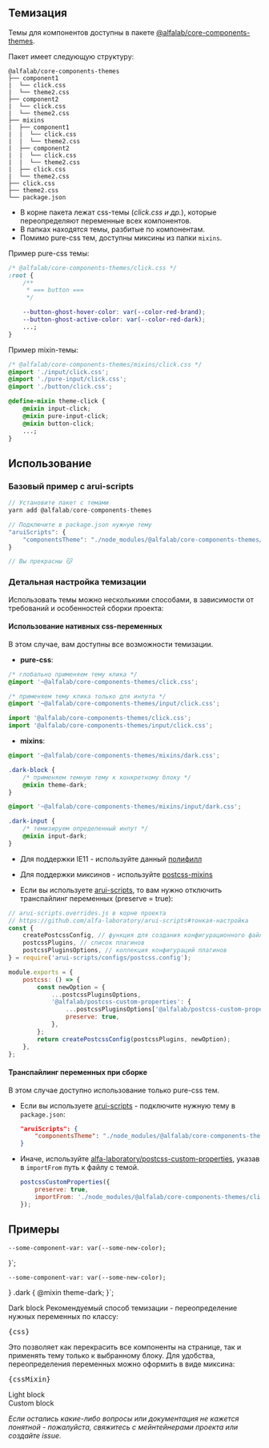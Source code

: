 


<Meta title='Гайдлайны|Темизация' />

## Темизация

Темы для компонентов доступны в пакете [@alfalab/core-components-themes](https://www.npmjs.com/package/@alfalab/core-components-themes).

Пакет имеет следующую структуру:

```
@alfalab/core-components-themes
├── component1
|  └── click.css
|  └── theme2.css
├── component2
|  └── click.css
|  └── theme2.css
├── mixins
|  ├── component1
|  |  └── click.css
|  |  └── theme2.css
|  ├── component2
|  |  └── click.css
|  |  └── theme2.css
|  ├── click.css
|  └── theme2.css
├── click.css
├── theme2.css
└── package.json
```

- В корне пакета лежат css-темы (_click.css и др._), которые переопределяют переменные всех компонентов.
- В папках находятся темы, разбитые по компонентам.
- Помимо pure-css тем, доступны миксины из папки `mixins`.

Пример pure-css темы:

```css
/* @alfalab/core-components-themes/click.css */
:root {
    /**
     * === button ===
     */

    --button-ghost-hover-color: var(--color-red-brand);
    --button-ghost-active-color: var(--color-red-dark);
    ...;
}
```

Пример mixin-темы:

```css
/* @alfalab/core-components-themes/mixins/click.css */
@import './input/click.css';
@import './pure-input/click.css';
@import './button/click.css';

@define-mixin theme-click {
    @mixin input-click;
    @mixin pure-input-click;
    @mixin button-click;
    ...;
}
```

## Использование

### Базовый пример с arui-scripts

```js
// Установите пакет с темами
yarn add @alfalab/core-components-themes

// Подключите в package.json нужную тему
"aruiScripts": {
    "сomponentsTheme": "./node_modules/@alfalab/core-components-themes/click.css"
}

// Вы прекрасны 😽
```

### Детальная настройка темизации

Использовать темы можно несколькими способами, в зависимости от требований и особенностей сборки проекта:

#### Использование нативных css-переменных

В этом случае, вам доступны все возможности темизации.

- **pure-css**:

```css
/* глобально применяем тему клика */
@import '~@alfalab/core-components-themes/click.css';

/* применяем тему клика только для инпута */
@import '~@alfalab/core-components-themes/input/click.css';
```

```jsx
import '@alfalab/core-components-themes/click.css';
import '@alfalab/core-components-themes/input/click.css';
```

- **mixins**:

```css
@import '~@alfalab/core-components-themes/mixins/dark.css';

.dark-block {
    /* применяем темную тему к конкретному блоку */
    @mixin theme-dark;
}
```

```css
@import '~@alfalab/core-components-themes/mixins/input/dark.css';

.dark-input {
    /* темизируем определенный инпут */
    @mixin input-dark;
}
```

- Для поддержки IE11 - используйте данный [полифилл](https://github.com/nuxodin/ie11CustomProperties)

- Для поддержки миксинов - используйте [postcss-mixins](https://github.com/postcss/postcss-mixins)

- Если вы используете [arui-scripts](https://github.com/alfa-laboratory/arui-scripts), то вам нужно отключить транспайлинг переменных (preserve = true):

```js
// arui-scripts.overrides.js в корне проекта
// https://github.com/alfa-laboratory/arui-scripts#тонкая-настройка
const {
    createPostcssConfig, // функция для создания конфигурационного файла postcss
    postcssPlugins, // список плагинов
    postcssPluginsOptions, // коллекция конфигураций плагинов
} = require('arui-scripts/configs/postcss.config');

module.exports = {
    postcss: () => {
        const newOption = {
            ...postcssPluginsOptions,
            '@alfalab/postcss-custom-properties': {
                ...postcssPluginsOptions['@alfalab/postcss-custom-properties'],
                preserve: true,
            },
        };
        return createPostcssConfig(postcssPlugins, newOption);
    },
};
```

#### Транспайлинг переменных при сборке

В этом случае доступно использование только pure-css тем.

- Если вы используете [arui-scripts](https://github.com/alfa-laboratory/arui-scripts) - подключите нужную тему в `package.json`:

  ```json
  "aruiScripts": {
      "сomponentsTheme": "./node_modules/@alfalab/core-components-themes/click.css"
  }
  ```

* Иначе, используйте [alfa-laboratory/postcss-custom-properties](https://github.com/alfa-laboratory/postcss-custom-properties), указав в `importFrom` путь к файлу с темой.

  ```js
  postcssCustomProperties({
      preserve: true,
      importFrom: './node_modules/@alfalab/core-components-themes/click.css',
  });
  ```

## Примеры

    --some-component-var: var(--some-new-color);
}`;

    --some-component-var: var(--some-new-color);
}
.dark {
    @mixin theme-dark;
}`;

<div className={styles.themeExample}>
    <div className={cn(styles.dark, styles.container)}>
        <Typography.Title view='small'>Dark block</Typography.Title>
        <Typography.Text tag='p'>
            Рекомендуемый способ темизации - переопределение нужных переменных по классу:
            <pre className={styles.cssExample}>{css}</pre>
        </Typography.Text>
        <Typography.Text tag='p'>
            Это позволяет как перекрасить все компоненты на странице, так и применять тему только к
            выбранному блоку.
        </Typography.Text>
        <Typography.Text tag='p'>
            Для удобства, переопределения переменных можно оформить в виде миксина:
            <pre className={styles.cssExample}>{cssMixin}</pre>
        </Typography.Text>
        <Row>
            <Checkbox label='Чекбокс на темном фоне' checked />
        </Row>
        <Row>
            <Radio label='Радио-кнопка на темном фоне' checked />
        </Row>
        <div className={cn(styles.light, styles.container)}>
            <Typography.Title view='small'>Light block</Typography.Title>
            <Row>
                <Checkbox label='Чекбокс на светлом фоне' checked />
            </Row>
            <Row>
                <Radio label='Радио-кнопка на светлом фоне' checked />
            </Row>
        </div>
        <div className={cn(styles.redEye, styles.container)}>
            <Typography.Title view='small'>Custom block</Typography.Title>
            <Row>
                <Checkbox label='Чекбокс' />
            </Row>
            <Row>
                <Radio label='Радио-кнопка' />
            </Row>
            <Row>
                <Checkbox label='Чекбокс' checked />
            </Row>
            <Row>
                <Radio label='Радио-кнопка' checked />
            </Row>
        </div>
    </div>
</div>

_Если остались какие-либо вопросы или документация не кажется понятной - пожалуйста, свяжитесь с мейнтейнерами проекта или создайте issue._
